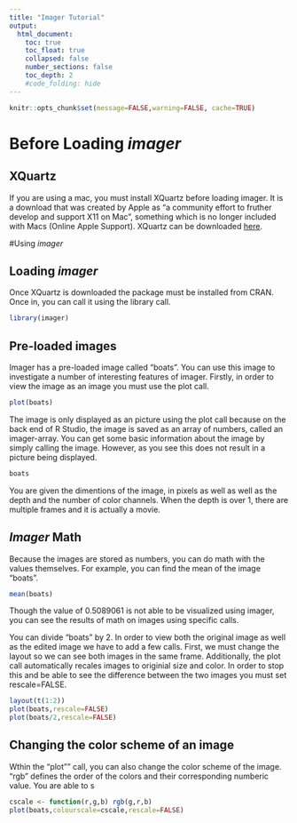 ```yaml
---
title: "Imager Tutorial"
output:
  html_document:
    toc: true
    toc_float: true
    collapsed: false
    number_sections: false
    toc_depth: 2
    #code_folding: hide
---
```


```r
knitr::opts_chunk$set(message=FALSE,warning=FALSE, cache=TRUE)
```

# Before Loading *imager*

## XQuartz

If you are using a mac, you must install XQuartz before loading imager. It is a download that was created by Apple as "a community effort to fruther develop and support X11 on Mac", something which is no longer included with Macs (Online Apple Support). XQuartz can be downloaded [here](https://www.xquartz.org). 

#Using *imager*

## Loading *imager*
Once XQuartz is downloaded the package must be installed from CRAN. Once in, you can call it using the library call. 

```r
library(imager)
```

## Pre-loaded images 
Imager has a pre-loaded image called "boats". You can use this image to investigate a number of interesting features of imager. Firstly, in order to view the image as an image you must use the plot call. 

```r

plot(boats)

```

The image is only displayed as an picture using the plot call because on the back end of R Studio, the image is saved as an array of numbers, called an imager-array. You can get some basic information about the image by simply calling the image. However, as you see this does not result in a picture being displayed. 

```r
boats
```

You are given the dimentions of the image, in pixels as well as well as the depth and the number of color channels. When the depth is over 1, there are multiple frames and it is actually a movie. 

## *Imager* Math 

Because the images are stored as numbers, you can do math with the values themselves. For example, you can find the mean of the image "boats".

```r
mean(boats)
```

Though the value of 0.5089061 is not able to be visualized using imager, you can see the results of math on images using specific calls. 

You can divide "boats" by 2. In order to view both the original image as well as the edited image we have to add a few calls. First, we must change the layout so we can see both images in the same frame. Additionally, the plot call automatically recales images to originial size and color. In order to stop this and be able to see the difference between the two images you must set rescale=FALSE.

```r

layout(t(1:2))
plot(boats,rescale=FALSE)
plot(boats/2,rescale=FALSE)

```

## Changing the color scheme of an image

Wthin the "plot"" call, you can also change the color scheme of the image. "rgb" defines the order of the colors and their corresponding numberic value. You are able to s

```r

cscale <- function(r,g,b) rgb(g,r,b)
plot(boats,colourscale=cscale,rescale=FALSE)
```


